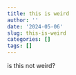 ```yaml
---
title: this is weird
author: ''
date: '2024-05-06'
slug: this-is-weird
categories: []
tags: []
---
```


is this not weird?